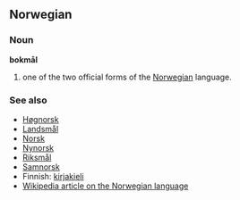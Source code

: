 ==Norwegian==
===Noun===
'''bokmål'''

#one of the two official forms of the [[Norwegian]] language.

===See also===
*[[Høgnorsk]]
*[[Landsmål]]
*[[Norsk]]
*[[Nynorsk]]
*[[Riksmål]]
*[[Samnorsk]]
*Finnish: [[kirjakieli]]
*[[w:Norwegian language|Wikipedia article on the Norwegian language]]